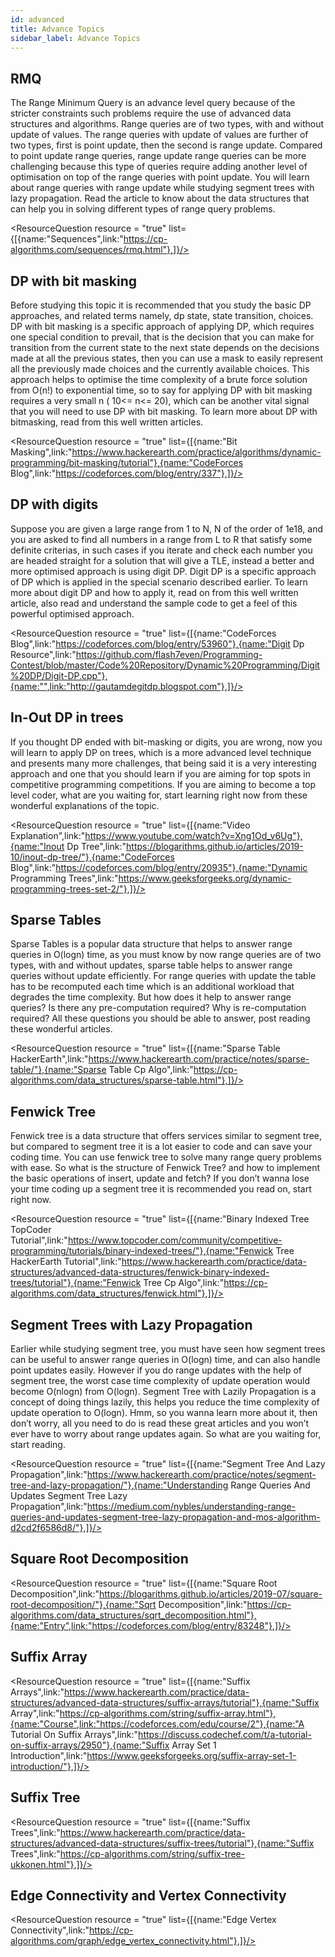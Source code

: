 ```yaml
---
id: advanced
title: Advance Topics
sidebar_label: Advance Topics
---
```


## RMQ
The Range Minimum Query is an advance level query because of the stricter constraints such problems require the use of advanced data structures and algorithms. Range queries are of two types, with and without update of values. The range queries with update of values are further of two types, first is point update, then the second is range update. Compared to point update range queries, range update range queries can be more challenging because this type of queries require adding another level of optimisation on top of the range queries with point update. You will learn about range queries with range update while studying segment trees with lazy propagation. Read the article to know about the data structures that can help you in solving different types of range query problems.


<ResourceQuestion resource = "true" list={[{name:"Sequences",link:"https://cp-algorithms.com/sequences/rmq.html"},]}/>



## DP with bit masking
Before studying this topic it is recommended that you study the basic DP approaches, and related terms namely, dp state, state transition, choices. DP with bit masking is a specific approach of applying DP, which requires one special condition to prevail, that is the decision that you can make for transition from the current state to the next state depends on the decisions made at all the previous states, then you can use a mask to easily represent all the previously made choices and the currently available choices. This approach helps to optimise the time complexity of a brute force solution from O(n!) to exponential time, so to say for applying DP with bit masking requires a very small n ( 10<= n<= 20), which can be another vital signal that you will need to use DP with bit masking. To learn more about DP with bitmasking, read from this well written articles.


<ResourceQuestion resource = "true" list={[{name:"Bit Masking",link:"https://www.hackerearth.com/practice/algorithms/dynamic-programming/bit-masking/tutorial"},{name:"CodeForces Blog",link:"https://codeforces.com/blog/entry/337"},]}/>



## DP with digits
Suppose you are given a large range from 1 to N, N of the order of 1e18, and you are asked to find all numbers in a range from L to R that satisfy some definite criterias, in such cases if you iterate and check each number you are headed straight for a solution that will give a TLE, instead a better and more optimised approach is using digit DP. Digit DP is a specific approach of DP which is applied in the special scenario described earlier. To learn more about digit DP and how to apply it, read on from this well written article, also read and understand the sample code to get a feel of this powerful optimised approach.


<ResourceQuestion resource = "true" list={[{name:"CodeForces Blog",link:"https://codeforces.com/blog/entry/53960"},{name:"Digit Dp Resource",link:"https://github.com/flash7even/Programming-Contest/blob/master/Code%20Repository/Dynamic%20Programming/Digit%20DP/Digit-DP.cpp"},{name:"",link:"http://gautamdegitdp.blogspot.com"},]}/>



## In-Out DP in trees
If you thought DP ended with bit-masking or digits, you are wrong, now you will learn to apply DP on trees, which is a more advanced level technique and presents many more challenges, that being said it is a very interesting approach and one that you should learn if you are aiming for top spots in competitive programming competitions. If you are aiming to become a top level coder, what are you waiting for, start learning right now from these wonderful explanations of the topic.


<ResourceQuestion resource = "true" list={[{name:"Video Explanation",link:"https://www.youtube.com/watch?v=Xng1Od_v6Ug"},{name:"Inout Dp Tree",link:"https://blogarithms.github.io/articles/2019-10/inout-dp-tree/"},{name:"CodeForces Blog",link:"https://codeforces.com/blog/entry/20935"},{name:"Dynamic Programming Trees",link:"https://www.geeksforgeeks.org/dynamic-programming-trees-set-2/"},]}/>



## Sparse Tables
Sparse Tables is a popular data structure that helps to answer range queries in O(logn) time, as you must know by now range queries are of two types, with and without updates, sparse table helps to answer range queries without update efficiently. For range queries with update the table has to be recomputed each time which is an additional workload that degrades the time complexity. But how does it help to answer range queries? Is there any pre-computation required? Why is re-computation required? All these questions you should be able to answer, post reading these wonderful articles.

<ResourceQuestion resource = "true" list={[{name:"Sparse Table HackerEarth",link:"https://www.hackerearth.com/practice/notes/sparse-table/"},{name:"Sparse Table Cp Algo",link:"https://cp-algorithms.com/data_structures/sparse-table.html"},]}/>



## Fenwick Tree
Fenwick tree is a data structure that offers services similar to segment tree, but compared to segment tree it is a lot easier to code and can save your coding time. You can use fenwick tree to solve many range query problems with ease. So what is the structure of Fenwick Tree? and how to implement the basic operations of insert, update and fetch? If you don’t wanna lose your time coding up a segment tree it is recommended you read on, start right now.


<ResourceQuestion resource = "true" list={[{name:"Binary Indexed Tree TopCoder Tutorial",link:"https://www.topcoder.com/community/competitive-programming/tutorials/binary-indexed-trees/"},{name:"Fenwick Tree HackerEarth Tutorial",link:"https://www.hackerearth.com/practice/data-structures/advanced-data-structures/fenwick-binary-indexed-trees/tutorial"},{name:"Fenwick Tree Cp Algo",link:"https://cp-algorithms.com/data_structures/fenwick.html"},]}/>



## Segment Trees with Lazy Propagation
Earlier while studying segment tree, you must have seen how segment trees can be useful to answer range queries in O(logn) time, and can also handle point updates easily.      However if you do range updates with the help of segment tree, the worst case time complexity of update operation would become O(nlogn) from O(logn). Segment Tree with Lazily Propagation is a concept of doing things lazily, this helps you reduce the time complexity of update operation to O(logn). Hmm, so you wanna learn more about it, then don’t worry, all you need to do is read these great articles and you won’t ever have to worry about range updates again. So what are you waiting for, start reading.


<ResourceQuestion resource = "true" list={[{name:"Segment Tree And Lazy Propagation",link:"https://www.hackerearth.com/practice/notes/segment-tree-and-lazy-propagation/"},{name:"Understanding Range Queries And Updates Segment Tree Lazy Propagation",link:"https://medium.com/nybles/understanding-range-queries-and-updates-segment-tree-lazy-propagation-and-mos-algorithm-d2cd2f6586d8/"},]}/>



## Square Root Decomposition


<ResourceQuestion resource = "true" list={[{name:"Square Root Decomposition",link:"https://blogarithms.github.io/articles/2019-07/square-root-decomposition/"},{name:"Sqrt Decomposition",link:"https://cp-algorithms.com/data_structures/sqrt_decomposition.html"},{name:"Entry",link:"https://codeforces.com/blog/entry/83248"},]}/>



## Suffix Array


<ResourceQuestion resource = "true" list={[{name:"Suffix Arrays",link:"https://www.hackerearth.com/practice/data-structures/advanced-data-structures/suffix-arrays/tutorial"},{name:"Suffix Array",link:"https://cp-algorithms.com/string/suffix-array.html"},{name:"Course",link:"https://codeforces.com/edu/course/2"},{name:"A Tutorial On Suffix Arrays",link:"https://discuss.codechef.com/t/a-tutorial-on-suffix-arrays/2950"},{name:"Suffix Array Set 1 Introduction",link:"https://www.geeksforgeeks.org/suffix-array-set-1-introduction/"},]}/>



## Suffix Tree


<ResourceQuestion resource = "true" list={[{name:"Suffix Trees",link:"https://www.hackerearth.com/practice/data-structures/advanced-data-structures/suffix-trees/tutorial"},{name:"Suffix Trees",link:"https://cp-algorithms.com/string/suffix-tree-ukkonen.html"},]}/>



## Edge Connectivity and Vertex Connectivity


<ResourceQuestion resource = "true" list={[{name:"Edge Vertex Connectivity",link:"https://cp-algorithms.com/graph/edge_vertex_connectivity.html"},]}/>

